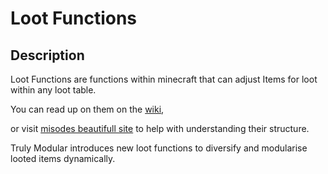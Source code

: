 # Loot Functions

## Description

Loot Functions are functions within minecraft that can adjust Items for loot within any loot table.  
You can read up on them on the [wiki](https://minecraft.wiki/w/Loot_table),  
or visit [misodes beautifull site](https://misode.github.io/loot-table/) to help with understanding their structure.  
Truly Modular introduces new loot functions to diversify and modularise looted items dynamically.

